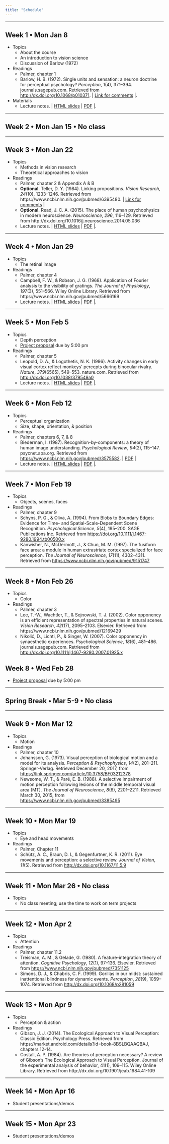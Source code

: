 ```yaml
---
title: "Schedule"
---
```


---

## Week 1 • Mon Jan 8

- Topics
    - About the course
    - An introduction to vision science
    - Discussion of Barlow (1972)
- Readings
    - Palmer, chapter 1
    - Barlow, H. B. (1972). Single units and sensation: a neuron doctrine for perceptual psychology? *Perception*, *1*(4), 371–394. journals.sagepub.com. Retrieved from <http://dx.doi.org/10.1068/p010371>. | [Link for comments](https://psu.box.com/s/4evn1w1xmy5cjw5uwwlpjp3aip6z3ld1) |.
- Materials
    - Lecture notes. | [HTML slides](slides/2018-01-08-course-intro.html) | [PDF](slides/2018-01-08-course-intro.pdf) |. 

---

## Week 2 • Mon Jan 15 • No class

---

## Week 3 • Mon Jan 22

- Topics
    - Methods in vision research
    - Theoretical approaches to vision
- Readings
    - Palmer, chapter 2 & Appendix A & B
    - **Optional**. Teller, D. Y. (1984). Linking propositions. *Vision Research*, *24*(10), 1233–1246. Retrieved from https://www.ncbi.nlm.nih.gov/pubmed/6395480. | [Link for comments](https://psu.box.com/s/eonkjify5miskznvi4gy9ar7vivqorpl) |
    - **Optional**. Read, J. C. A. (2015). The place of human psychophysics in modern neuroscience. *Neuroscience*, *296*, 116–129. Retrieved from http://dx.doi.org/10.1016/j.neuroscience.2014.05.036
    - Lecture notes. | [HTML slides](slides/2018-01-22-methods-theories.html) | [PDF](slides/2018-01-22-methods-theories.pdf) |. 

---

## Week 4 • Mon Jan 29

- Topics
    - The retinal image
- Readings
    - Palmer, chapter 4
    - Campbell, F. W., & Robson, J. G. (1968). Application of Fourier analysis to the visibility of gratings. *The Journal of Physiology*, *197*(3), 551–566. Wiley Online Library. Retrieved from https://www.ncbi.nlm.nih.gov/pubmed/5666169
    - Lecture notes. | [HTML slides](slides/2018-01-29-retinal-image.html) | [PDF](slides/2018-01-29-retinal-image.pdf) |. 

---

## Week 5 • Mon Feb 5

- Topics
    - Depth perception
    - [Project proposal](project-proposal.html) due by 5:00 pm
- Readings
    - Palmer, chapter 5
    - Leopold, D. A., & Logothetis, N. K. (1996). Activity changes in early visual cortex reflect monkeys’ percepts during binocular rivalry. *Nature*, *379*(6565), 549–553. nature.com. Retrieved from <http://dx.doi.org/10.1038/379549a0>
    - Lecture notes. | [HTML slides](slides/2018-02-05-depth-perception.html) | [PDF](slides/2018-02-05-depth-perception.pdf) |. 

---

## Week 6 • Mon Feb 12

- Topics
    - Perceptual organization
    - Size, shape, orientation, & position
- Readings
    - Palmer, chapters 6, 7, & 8
    - Biederman, I. (1987). Recognition-by-components: a theory of human image understanding. *Psychological Review*, *94*(2), 115–147. psycnet.apa.org. Retrieved from <https://www.ncbi.nlm.nih.gov/pubmed/3575582>. | [PDF](slides/pdf/biederman-1987.pdf) |
    - Lecture notes. | [HTML slides](slides/2018-02-12-perceptual-organization.html) | [PDF](slides/2018-02-12-perceptual-organization.pdf) |. 

---

## Week 7 • Mon Feb 19

- Topics
    - Objects, scenes, faces
- Readings
    - Palmer, chapter 9
    - Schyns, P. G., & Oliva, A. (1994). From Blobs to Boundary Edges: Evidence for Time- and Spatial-Scale-Dependent Scene Recognition. *Psychological Science*, *5*(4), 195–200. SAGE Publications Inc. Retrieved from <https://doi.org/10.1111/j.1467-9280.1994.tb00500.x>
    - Kanwisher, N., McDermott, J., & Chun, M. M. (1997). The fusiform face area: a module in human extrastriate cortex specialized for face perception. *The Journal of Neuroscience*, *17*(11), 4302–4311. Retrieved from <https://www.ncbi.nlm.nih.gov/pubmed/9151747>

---

## Week 8 • Mon Feb 26

- Topics
    - Color
- Readings
    - Palmer, chapter 3
    - Lee, T.-W., Wachtler, T., & Sejnowski, T. J. (2002). Color opponency is an efficient representation of spectral properties in natural scenes. *Vision Research*, *42*(17), 2095–2103. Elsevier. Retrieved from https://www.ncbi.nlm.nih.gov/pubmed/12169429
    - Nikolić, D., Lichti, P., & Singer, W. (2007). Color opponency in synaesthetic experiences. *Psychological Science*, *18*(6), 481–486. journals.sagepub.com. Retrieved from <http://dx.doi.org/10.1111/j.1467-9280.2007.01925.x>
    
## Week 8 • Wed Feb 28

- [Project proposal](project-proposal.html) due by 5:00 pm
    
---

## Spring Break • Mar 5-9 • No class

---

## Week 9 • Mon Mar 12

- Topics
    - Motion
- Readings
    - Palmer, chapter 10
    - Johansson, G. (1973). Visual perception of biological motion and a model for its analysis. *Perception & Psychophysics*, *14*(2), 201–211. Springer-Verlag. Retrieved December 20, 2017, from <https://link.springer.com/article/10.3758/BF03212378>
    - Newsome, W. T., & Paré, E. B. (1988). A selective impairment of motion perception following lesions of the middle temporal visual area (MT). *The Journal of Neuroscience*, *8*(6), 2201–2211. Retrieved March 30, 2015, from <https://www.ncbi.nlm.nih.gov/pubmed/3385495>
    
---

## Week 10 • Mon Mar 19

- Topics
    - Eye and head movements
- Readings
    - Palmer, Chapter 11
    - Schütz, A. C., Braun, D. I., & Gegenfurtner, K. R. (2011). Eye movements and perception: a selective review. *Journal of Vision*, *11*(5). Retrieved from <http://dx.doi.org/10.1167/11.5.9>

---

## Week 11 • Mon Mar 26 • No class

- Topics
    - No class meeting; use the time to work on term projects

---

## Week 12 • Mon Apr 2

- Topics
    - Attention
- Readings
    - Palmer, chapter 11.2
    - Treisman, A. M., & Gelade, G. (1980). A feature-integration theory of attention. *Cognitive Psychology*, *12*(1), 97–136. Elsevier. Retrieved from <https://www.ncbi.nlm.nih.gov/pubmed/7351125>
    - Simons, D. J., & Chabris, C. F. (1999). Gorillas in our midst: sustained inattentional blindness for dynamic events. *Perception*, *28*(9), 1059–1074. Retrieved from <http://dx.doi.org/10.1068/p281059>
    
---

## Week 13 • Mon Apr 9

- Topics
    - Perception & action
- Readings
    - Gibson, J. J. (2014). The Ecological Approach to Visual Perception: Classic Edition. Psychology Press. Retrieved from https://market.android.com/details?id=book-8BSLBQAAQBAJ, chapters 12-14.
    - Costall, A. P. (1984). Are theories of perception necessary? A review of Gibson’s The Ecological Approach to Visual Perception. Journal of the experimental analysis of behavior, 41(1), 109–115. Wiley Online Library. Retrieved from http://dx.doi.org/10.1901/jeab.1984.41-109

---

## Week 14 • Mon Apr 16

- Student presentations/demos

---

## Week 15 • Mon Apr 23

- Student presentations/demos
